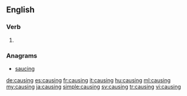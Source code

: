 ==English==

===Verb===
{{head|en|present participle}}

# {{present participle of|cause|lang=en}}

===Anagrams===
* [[saucing#English|saucing]]

[[de:causing]]
[[es:causing]]
[[fr:causing]]
[[it:causing]]
[[hu:causing]]
[[ml:causing]]
[[my:causing]]
[[ja:causing]]
[[simple:causing]]
[[sv:causing]]
[[tr:causing]]
[[vi:causing]]